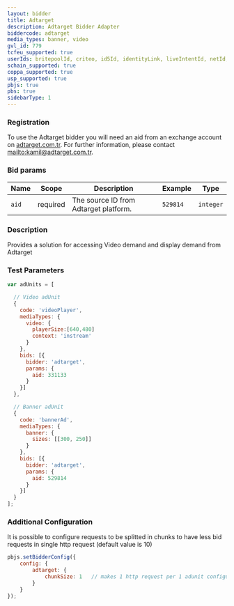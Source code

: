 ```yaml
---
layout: bidder
title: Adtarget
description: Adtarget Bidder Adapter
biddercode: adtarget
media_types: banner, video
gvl_id: 779
tcfeu_supported: true
userIds: britepoolId, criteo, id5Id, identityLink, liveIntentId, netId, parrableId, pubCommonId, unifiedId
schain_supported: true
coppa_supported: true
usp_supported: true
pbjs: true
pbs: true
sidebarType: 1
---
```


### Registration

To use the Adtarget bidder you will need an aid from an exchange account on [adtarget.com.tr](https://adtarget.com.tr). For further information, please contact [mailto:kamil@adtarget.com.tr](kamil@adtarget.com.tr).

### Bid params


| Name  | Scope    | Description                     | Example  | Type      |
|-------|----------|---------------------------------|----------|-----------|
| `aid` | required | The source ID from Adtarget platform. | `529814` | `integer` |

### Description

Provides a solution for accessing Video demand and display demand from Adtarget

### Test Parameters

```javascript
var adUnits = [

  // Video adUnit
  {
    code: 'videoPlayer',
    mediaTypes: {
      video: {
        playerSize:[640,480]
        context: 'instream'
      }
    },
    bids: [{
      bidder: 'adtarget',
      params: {
        aid: 331133
      }
    }]
  },

  // Banner adUnit
  {
    code: 'bannerAd',
    mediaTypes: {
      banner: {
        sizes: [[300, 250]]
      }
    },
    bids: [{
      bidder: 'adtarget',
      params: {
        aid: 529814
      }
    }]
  }
];
```

### Additional Configuration

It is possible to configure requests to be splitted in chunks to have less bid requests in single http request
(default value is 10)

```javascript
pbjs.setBidderConfig({
    config: {              
        adtarget: {
            chunkSize: 1   // makes 1 http request per 1 adunit configured
        }
    }
});
```
